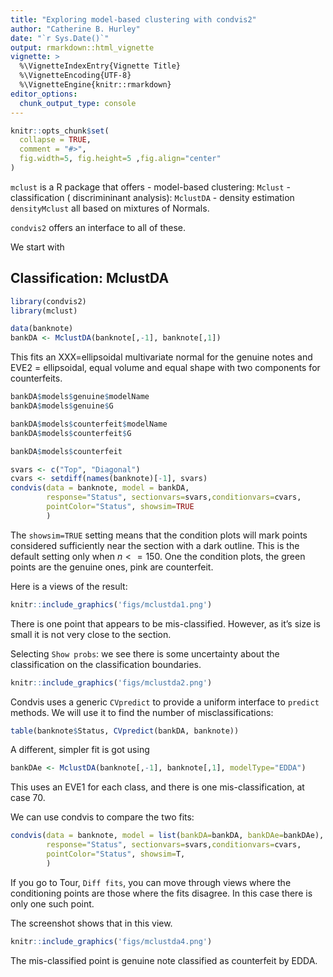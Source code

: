 ```yaml
---
title: "Exploring model-based clustering with condvis2"
author: "Catherine B. Hurley"
date: "`r Sys.Date()`"
output: rmarkdown::html_vignette
vignette: >
  %\VignetteIndexEntry{Vignette Title}
  %\VignetteEncoding{UTF-8}
  %\VignetteEngine{knitr::rmarkdown}
editor_options: 
  chunk_output_type: console
---
```


```r
knitr::opts_chunk$set(
  collapse = TRUE,
  comment = "#>",
  fig.width=5, fig.height=5 ,fig.align="center"
)
```

`mclust` is a R package that offers
- model-based clustering: `Mclust`
- classification ( discrimininant analysis): `MclustDA`
- density estimation `densityMclust`
all based on mixtures of Normals.

`condvis2` offers an interface to all of these.

We start with 

## Classification: MclustDA

```r
library(condvis2)
library(mclust)
```

```r
data(banknote)
bankDA <- MclustDA(banknote[,-1], banknote[,1])
```

This fits an XXX=ellipsoidal multivariate normal for the genuine notes and
EVE2 = ellipsoidal, equal volume and equal shape with two components for
 counterfeits.

```r
bankDA$models$genuine$modelName
bankDA$models$genuine$G

bankDA$models$counterfeit$modelName
bankDA$models$counterfeit$G

bankDA$models$counterfeit
```




```r
svars <- c("Top", "Diagonal")
cvars <- setdiff(names(banknote)[-1], svars)
condvis(data = banknote, model = bankDA, 
        response="Status", sectionvars=svars,conditionvars=cvars, 
        pointColor="Status", showsim=TRUE
        )
```


The `showsim=TRUE` setting means that the condition plots will mark points considered
sufficiently near the section with a dark outline. This is the default setting only
when $n <= 150$. One the condition plots, the green points are the genuine ones, pink
are counterfeit.

Here is a views of the result:

```r
knitr::include_graphics('figs/mclustda1.png')
```
There is one point that appears to be mis-classified. However, as it's size is small it is not very close
to the section.

Selecting `Show probs`: we see there is some uncertainty about the classification on the classification
boundaries.

```r
knitr::include_graphics('figs/mclustda2.png')
```

Condvis uses a generic `CVpredict` to provide a uniform interface to `predict` methods.
We will use it to find the number of misclassifications:

```r
table(banknote$Status, CVpredict(bankDA, banknote))
```




A different, simpler fit is got using

```r
bankDAe <- MclustDA(banknote[,-1], banknote[,1], modelType="EDDA")
```

This uses an EVE1 for each class, and there is one mis-classification, at case 70.



We can use condvis to compare the two fits:

```r
condvis(data = banknote, model = list(bankDA=bankDA, bankDAe=bankDAe), 
        response="Status", sectionvars=svars,conditionvars=cvars, 
        pointColor="Status", showsim=T,
        )
```

If you go to Tour, `Diff fits`, you can move through views where the
conditioning points are those where the fits disagree. In this case there is
only one such point.

The screenshot shows that in this view.
```r
knitr::include_graphics('figs/mclustda4.png')
```
The mis-classified point is genuine note classified as counterfeit by EDDA.

<!-- https://www.ncbi.nlm.nih.gov/pmc/articles/PMC5096736/ -->
